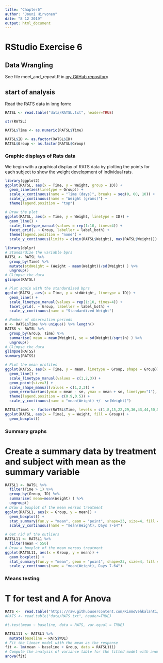 ```yaml
---
title: "Chapter6"
author: "Jouni Hirvonen"
date: "8 12 2019"
output: html_document
---
```

# RStudio Exercise 6

## Data Wrangling

See file meet_and_repeat.R in [my GitHub repository](https://github.com/jhirx/IODS-project/tree/master/data)  


## start of analysis


Read the RATS data in long form:

```r
RATSL <- read.table("data/RATSL.txt", header=TRUE)

str(RATSL)
```


```r

RATSL$Time <- as.numeric(RATSL$Time)
```


```r
RATSL$ID <- as.factor(RATSL$ID)
RATSL$Group <- as.factor(RATSL$Group)
```

### Graphic displays of Rats data

We begin with a graphical display of RATS data by plotting the points
for each subject to show the weight development of individual rats.




```r
library(ggplot2)
ggplot(RATSL, aes(x = Time, y = Weight, group = ID)) +
  geom_line(aes(linetype = Group)) +
  scale_x_continuous(name = "Time (days)", breaks = seq(0, 60, 10)) +
  scale_y_continuous(name = "Weight (grams)") +
  theme(legend.position = "top")
```


```r
# Draw the plot
ggplot(RATSL, aes(x = Time, y = Weight, linetype = ID)) +
  geom_line() +
  scale_linetype_manual(values = rep(1:10, times=4)) +
  facet_grid(. ~ Group, labeller = label_both) +
  theme(legend.position = "none") + 
  scale_y_continuous(limits = c(min(RATSL$Weight), max(RATSL$Weight)))
```



```r
library(dplyr)
# Standardize the variable bprs
RATSL <- RATSL %>%
  group_by(Time) %>%
  mutate(stdWeight = (Weight - mean(Weight))/sd(Weight) ) %>%
  ungroup()
# Glimpse the data
glimpse(RATSL)
```


```r
# Plot again with the standardised bprs
ggplot(RATSL, aes(x = Time, y = stdWeight, linetype = ID)) +
  geom_line() +
  scale_linetype_manual(values = rep(1:10, times=4)) +
  facet_grid(. ~ Group, labeller = label_both) +
  scale_y_continuous(name = "Standardized Weight")
```




```r
# Number of observation periods
n <- RATSL$Time %>% unique() %>% length()
RATSS <- RATSL %>%
  group_by(Group, Time) %>%
  summarise( mean = mean(Weight), se = sd(Weight)/sqrt(n) ) %>%
  ungroup()
# Glimpse the data
glimpse(RATSS)
summary(RATSS)
```


```r
# Plot the mean profiles
ggplot(RATSS, aes(x = Time, y = mean, linetype = Group, shape = Group)) +
  geom_line() +
  scale_linetype_manual(values = c(1,2,3)) +
  geom_point(size=3) +
  scale_shape_manual(values = c(1,2,3)) +
  geom_errorbar(aes(ymin = mean - se, ymax = mean + se, linetype="1"), width=0.3) +
  theme(legend.position = c(0.9,0.5)) +
  scale_y_continuous(name = "mean(Weight) +/- se(Weight)")
```


```r
RATSL$Time1 <- factor(RATSL$Time, levels = c(1,8,15,22,29,36,43,44,50,57,64))
ggplot(RATSL, aes(x = Time1, y = Weight, fill = Group)) +
  geom_boxplot()
```

### Summary graphs
# Create a summary data by treatment and subject with mean as the summary variable


```r

RATSL1 <- RATSL %>%
  filter(Time > 1) %>%
  group_by(Group, ID) %>%
  summarise( mean=mean(Weight) ) %>%
  ungroup()
# Draw a boxplot of the mean versus treatment
ggplot(RATSL1, aes(x = Group, y = mean)) +
  geom_boxplot() +
  stat_summary(fun.y = "mean", geom = "point", shape=23, size=4, fill = "white") +
  scale_y_continuous(name = "mean(Weight), Days 7-64")
```



```r
# Get rid of the outliers
RATSL11 <- RATSL1 %>%
  filter(mean < 550)
# Draw a boxplot of the mean versus treatment
ggplot(RATSL11, aes(x = Group, y = mean)) +
  geom_boxplot() +
  stat_summary(fun.y = "mean", geom = "point", shape=23, size=4, fill = "white") +
  scale_y_continuous(name = "mean(Weight), Days 7-64")
```



### Means testing
# T for test and A for Anova

```r
RATS <-  read.table("https://raw.githubusercontent.com/KimmoVehkalahti/MABS/master/Examples/data/rats.txt", sep  ="\t", header = T)
#RATS <- read.table("data/RATS.txt", header=TRUE)

#t.test(mean ~ baseline, data = RATS, var.equal = TRUE)

RATSL111 <- RATSL1 %>%
  mutate(baseline = RATS$WD1)
# Fit the linear model with the mean as the response 
fit <- lm(mean ~ baseline + Group, data = RATSL111)
# Compute the analysis of variance table for the fitted model with anova()
anova(fit)
```


